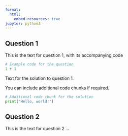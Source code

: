 ```yaml
---
format:
  html:
    embed-resources: true
jupyter: python3 
---
```


## Question 1

This is the text for question 1, with its accompanying code 

```python
# Example code for the question
1 + 1
```

::: {.content-visible when-profile="python-solutions"}
Text for the solution to question 1.

You can include additional code chunks if required.

```python
# Additional code chunk for the solution
print("Hello, world!")
```
:::

## Question 2

This is the text for question 2 ...
